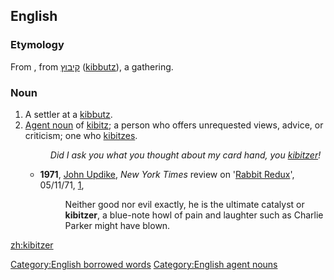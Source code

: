 ==English==

===Etymology===
From {{Yidd.}}, from {{Hebr.}} [[קיבוץ]] ([[kibbutz]]), a gathering.

===Noun===
{{en-noun}}

# A settler at a [[kibbutz]].
# [[agent noun|Agent noun]] of [[kibitz]]; a person who offers unrequested views, advice, or criticism; one who [[kibitz]]es.
#:''Did I ask you what you thought about my card hand, you [[kibitzer]]!''
#* '''1971''', [[w:John Updike|John Updike]], ''New York Times'' review on '[[w:Rabbit Redux|Rabbit Redux]]', 05/11/71, [http://www.nytimes.com/1971/11/05/books/updike-rabbit.html],
#*:Neither good nor evil exactly, he is the ultimate catalyst or '''kibitzer''', a blue-note howl of pain and laughter such as Charlie Parker might have blown.

[[Category:English borrowed words]]
[[Category:English agent nouns]]

[[zh:kibitzer]]